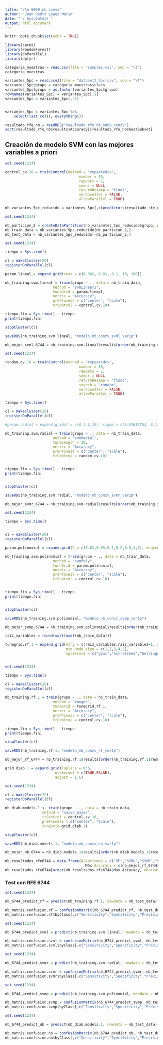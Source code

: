 ```yaml
---
title: "rfe 6000 nb convz"
author: "Juan Pedro Lopez Marin"
date: "`r Sys.Date()`"
output: html_document
---
```


```r
knitr::opts_chunk$set(echo = TRUE)
```


```r
library(caret)
library(randomForest)
library(doParallel)
library(dplyr)
```

```r
categoria_muestras = read.csv(file = "samples.csv", sep = "\t")
categoria_muestras
```

```r
variantes_5pc = read.csv2(file = "dataset2_5pc.csv", sep = "\t")
variantes_5pc$grupo = categoria_muestras$class
variantes_5pc$grupo = as.factor(variantes_5pc$grupo)
rownames(variantes_5pc) = variantes_5pc[,1]
variantes_5pc = variantes_5pc[,-1]


variantes_5pc = variantes_5pc %>%
    select(last_col(), everything())

```

```r
resultado_rfe_nb = readRDS("resultado_rfe_nb_6000_conzv")
sort(resultado_rfe_nb$results$Accuracy)[resultado_rfe_nb$bestSubset]
```






















## Creación de modelo SVM con las mejores variables a priori

```r
set.seed(1234)

control.cv.10 = trainControl(method = "repeatedcv", 
                                  number = 10,
                                  repeats = 2,
                                  seeds = NULL, 
                                  returnResamp = "final",
                                  verboseIter = FALSE,
                                  allowParallel = TRUE)
```

```r
nb_variantes_5pc_reducido = variantes_5pc[,c(predictors(resultado_rfe_nb),"grupo")]
```

```r
set.seed(1234)

nb_particion_2 = createDataPartition(nb_variantes_5pc_reducido$grupo, p=0.85, list = FALSE)
nb_train_data = nb_variantes_5pc_reducido[nb_particion_2,]
nb_test_data = nb_variantes_5pc_reducido[-nb_particion_2,]
```

```r
set.seed(1234)

tiempo = Sys.time()

cl = makeCluster(20)
registerDoParallel(cl)

param.lineal = expand.grid(cost = c(0.001, 0.01, 0.1, 10, 100))

nb_training.svm.lineal = train(grupo ~ ., data = nb_train_data,
                      method = "svmLinear2",
                      tuneGrid = param.lineal,
                      metric = "Accuracy",
                      preProcess = c("center", "scale"),
                      trControl = control.cv.10)

tiempo.fin = Sys.time() - tiempo
print(tiempo.fin)

stopCluster(cl)

saveRDS(nb_training.svm.lineal, "modelo_nb_conzv_svml_var1p")

```
```r
nb_mejor_svml_6744 = nb_training.svm.lineal$results[order(nb_training.svm.lineal$results$Accuracy, decreasing = TRUE),][1,]["Accuracy"]
```

```r
set.seed(1234)

random.cv.10 = trainControl(method = "repeatedcv", 
                                  number = 10,
                                  repeats = 2,
                                  seeds = NULL, 
                                  returnResamp = "final",
                                  search = "random",
                                  verboseIter = FALSE,
                                  allowParallel = TRUE)

tiempo = Sys.time()

cl = makeCluster(20)
registerDoParallel(cl)

#param.radial = expand.grid(C = c(0.1,1,10), sigma = c(0.03619703, 0.1, 1))

nb_training.svm.radial = train(grupo ~ ., data = nb_train_data,
                      method = "svmRadial",
                      tuneLength = 20,
                      metric = "Accuracy",
                      preProcess = c("center", "scale"),
                      trControl = random.cv.10)


tiempo.fin = Sys.time() - tiempo
print(tiempo.fin)


stopCluster(cl)

saveRDS(nb_training.svm.radial, "modelo_nb_conzv_svmr_var1p")

```

```r
nb_mejor_svmr_6744 = nb_training.svm.radial$results[order(nb_training.svm.radial$results$Accuracy, decreasing = TRUE),][1,]["Accuracy"]
```

```r
set.seed(1234)

tiempo = Sys.time()


cl = makeCluster(20)
registerDoParallel(cl)

param.polinomial = expand.grid(C = c(0.01,0.05,0.1,0.2,0.5,1,5), degree = c(1,2,3), scale = c(0.01,0.1,1))

nb_training.svm.polinomial = train(grupo ~ ., data = nb_train_data,
                      method = "svmPoly",
                      tuneGrid = param.polinomial,
                      metric = "Accuracy",
                      preProcess = c("center", "scale"),
                      trControl = control.cv.10)


tiempo.fin = Sys.time() - tiempo
print(tiempo.fin)


stopCluster(cl)

saveRDS(nb_training.svm.polinomial, "modelo_nb_conzv_svmp_var1p")

```

```r
nb_mejor_svmp_6744 = nb_training.svm.polinomial$results[order(nb_training.svm.polinomial$results$Accuracy, decreasing = TRUE),][1,]["Accuracy"]
```

```r
raiz_variables = round(sqrt(ncol(nb_train_data)))

tunegrid.rf.1 = expand.grid(mtry = c(raiz_variables,raiz_variables+1, raiz_variables+2, raiz_variables+3),
                            min.node.size = c(1,2,3,4,5),
                            splitrule = c("gini","extratrees","hellinger"))


set.seed(1234)

tiempo = Sys.time()

cl = makeCluster(20)
registerDoParallel(cl)

nb_training.rf.1 = train(grupo ~ ., data = nb_train_data,
                      method = "ranger",
                      tuneGrid = tunegrid.rf.1,
                      metric = "Accuracy",
                      preProcess = c("center", "scale"),
                      trControl = control.cv.10)

tiempo.fin = Sys.time() - tiempo
print(tiempo.fin)

stopCluster(cl)

saveRDS(nb_training.rf.1, "modelo_nb_conzv_rf_var1p")

```

```r
nb_mejor_rf_6744 = nb_training.rf.1$results[order(nb_training.rf.1$results$Accuracy, decreasing = TRUE),][1,]["Accuracy"]
```

```r
grid.diab.1 = expand.grid(laplace = 0:6,
                       usekernel = c(TRUE,FALSE),
                       adjust = 1:6)

set.seed(1234)

cl = makeCluster(20)
registerDoParallel(cl)

nb_diab.models.1 <- train(grupo ~ ., data = nb_train_data, 
                 method = "naive_bayes",
                 trControl = control.cv.10,
                 preProcess = c("center", "scale"),
                 tuneGrid=grid.diab.1)

stopCluster(cl)

saveRDS(nb_diab.models.1, "modelo_nb_conzv_nb_var1p")

```

```r
nb_mejor_nb_6744 = nb_diab.models.1$results[order(nb_diab.models.1$results$Accuracy, decreasing = TRUE),][1,]["Accuracy"]
```

```r
nb_resultados_rfe6744 = data.frame(Algoritmos = c("RF","SVML","SVMR","SVMP","NB"),
                                     Máx.Accuracy = c(nb_mejor_rf_6744$Accuracy, nb_mejor_svml_6744$Accuracy, nb_mejor_svmr_6744$Accuracy, nb_mejor_svmp_6744$Accuracy, nb_mejor_nb_6744$Accuracy))
nb_resultados_rfe6744[order(nb_resultados_rfe6744$Máx.Accuracy, decreasing = TRUE),]
```

### Test con RFE 6744

```r
set.seed(1234)

nb_6744_predict_rf = predict(nb_training.rf.1, newdata = nb_test_data)

nb_matriz.confusion.rf = confusionMatrix(nb_6744_predict_rf, nb_test_data$grupo)
nb_matriz.confusion.rf$byClass[,c("Sensitivity","Specificity","Precision","F1")]
```
```r
set.seed(1234)

nb_6744_predict_svml = predict(nb_training.svm.lineal, newdata = nb_test_data)

nb_matriz.confusion.svml = confusionMatrix(nb_6744_predict_svml, nb_test_data$grupo)
nb_matriz.confusion.svml$byClass[,c("Sensitivity","Specificity","Precision","F1")]
```
```r
set.seed(1234)

nb_6744_predict_svmr = predict(nb_training.svm.radial, newdata = nb_test_data)

nb_matriz.confusion.svmr = confusionMatrix(nb_6744_predict_svmr, nb_test_data$grupo)
nb_matriz.confusion.svmr$byClass[,c("Sensitivity","Specificity","Precision","F1")]
```
```r
set.seed(1234)

nb_6744_predict_svmp = predict(nb_training.svm.polinomial, newdata = nb_test_data)

nb_matriz.confusion.svmp = confusionMatrix(nb_6744_predict_svmp, nb_test_data$grupo)
nb_matriz.confusion.svmp$byClass[,c("Sensitivity","Specificity","Precision","F1")]
```
```r
set.seed(1234)

nb_6744_predict_nb = predict(nb_diab.models.1, newdata = nb_test_data)

nb_matriz.confusion.nb = confusionMatrix(nb_6744_predict_nb, nb_test_data$grupo)
nb_matriz.confusion.nb$byClass[,c("Sensitivity","Specificity","Precision","F1")]
```
